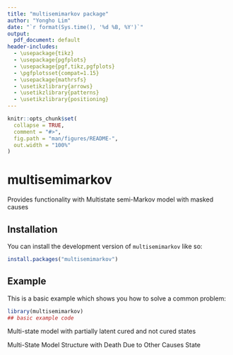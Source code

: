 ```yaml
---
title: "multisemimarkov package"
author: "Yongho Lim"
date: "`r format(Sys.time(), '%d %B, %Y')`"
output:
  pdf_document: default
header-includes: 
  - \usepackage{tikz}
  - \usepackage{pgfplots}
  - \usepackage{pgf,tikz,pgfplots}
  - \pgfplotsset{compat=1.15}
  - \usepackage{mathrsfs}
  - \usetikzlibrary{arrows}
  - \usetikzlibrary{patterns}
  - \usetikzlibrary{positioning}
---
```


<!-- README.md is generated from README.Rmd. Please edit that file -->

```r
knitr::opts_chunk$set(
  collapse = TRUE,
  comment = "#>",
  fig.path = "man/figures/README-",
  out.width = "100%"
)
```

# multisemimarkov

<!-- badges: start -->

<!-- badges: end -->

Provides functionality with Multistate semi-Markov model with masked causes

## Installation

You can install the development version of `multisemimarkov` like so:

``` r
install.packages("multisemimarkov")
```

## Example

This is a basic example which shows you how to solve a common problem:

```r
library(multisemimarkov)
## basic example code
```

Multi-state model with partially latent cured and not cured states

```{=tex}
\centering
\begin{tikzpicture}
\node[draw, rectangle, rounded corners, text centered] (treatment) {Treatment (1)};
\node[draw, rectangle, above right= 1.5 of treatment, rounded corners, text centered] (notcured) {Not Cured};
\node[draw, rectangle, right=1.5 of notcured, rounded corners, text centered] (recurrence) {Recurrence (2)};
\node[draw, rectangle, below=4 of recurrence, rounded corners, text centered] (cancerdeath) {Cancer Death (3)};
\node[draw, rectangle,  below=4.1 of notcured, rounded corners, text centered] (cured) {Cured};
\draw[->, line width= 1, dashed] (treatment) --  node[above,font=\scriptsize]{}(notcured);
\draw[->, line width= 1, dashed] (treatment) --  node[above,font=\scriptsize]{}(cured);
\draw [->, line width= 1] (notcured) -- node[above,font=\scriptsize]{}(recurrence);
\draw [->, line width= 1] (recurrence) -- node[above,font=\scriptsize]{}(cancerdeath);
\draw [->, line width= 1] (notcured) -- node[above,font=\scriptsize]{}(cancerdeath);
\end{tikzpicture}
```
Multi-State Model Structure with Death Due to Other Causes State

```{=tex}
\centering
\begin{tikzpicture}
% nodes %
\node[draw, rectangle, rounded corners, text centered] (treatment) {Treatment (1)};
\node[draw, rectangle, above right= 1.5 of treatment, rounded corners, text centered] (notcured) {Not Cured};
\node[draw, rectangle, right=1.5 of notcured, rounded corners, text centered] (recurrence) {Recurrence (2)};
\node[draw, rectangle, below=2 of recurrence, rounded corners, text centered] (cancerdeath) {Cancer Death (3)};
\node[draw, rectangle,  below=5 of notcured, rounded corners, text centered] (cured) {Cured};
\node[draw, rectangle, right=0.6 of cured, rounded corners, text centered] (otherdeath) {Death due to Other Causes (4)};
% edges %
\draw[->, line width= 1, dashed] (treatment) --  node[above,font=\scriptsize]{}(notcured);
\draw[->, line width= 1, dashed] (treatment) --  node[above,font=\scriptsize]{}(cured);
\draw [->, line width= 1] (notcured) -- node[above,font=\scriptsize]{}(recurrence);
\draw [->, line width= 1] (recurrence) -- node[above,font=\scriptsize]{}(cancerdeath);
\draw [->, line width= 1] (notcured) -- node[above,font=\scriptsize]{}(cancerdeath);
\draw [->, line width= 1, dashed] (notcured) -- node[above,font=\scriptsize]{}(otherdeath);
\draw [->, line width= 1, dashed] (cured) -- node[above,font=\scriptsize]{}(otherdeath);
\end{tikzpicture}
```
